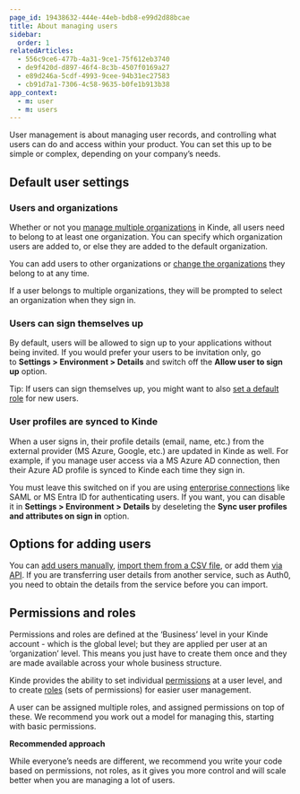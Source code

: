 ```yaml
---
page_id: 19438632-444e-44eb-bdb8-e99d2d88bcae
title: About managing users
sidebar:
  order: 1
relatedArticles:
  - 556c9ce6-477b-4a31-9ce1-75f612eb3740
  - de9f420d-d897-46f4-8c3b-4507f0169a27
  - e89d246a-5cdf-4993-9cee-94b31ec27583
  - cb91d7a1-7306-4c58-9635-b0fe1b913b38
app_context:
  - m: user
  - m: users
---
```


User management is about managing user records, and controlling what users can do and access within your product. You can set this up to be simple or complex, depending on your company’s needs.

## **Default user settings**

### **Users and organizations**

Whether or not you [manage multiple organizations](/build/organizations/add-and-manage-organizations/) in Kinde, all users need to belong to at least one organization. You can specify which organization users are added to, or else they are added to the default organization.

You can add users to other organizations or [change the organizations](/manage-users/about/manage-users-across-organizations/) they belong to at any time.

If a user belongs to multiple organizations, they will be prompted to select an organization when they sign in.

### **Users can sign themselves up**

By default, users will be allowed to sign up to your applications without being invited. If you would prefer your users to be invitation only, go to **Settings > Environment > Details** and switch off the **Allow user to sign up** option.

Tip: If users can sign themselves up, you might want to also [set a default role](/manage-users/roles-and-permissions/default-user-roles/) for new users.

### **User profiles are synced to Kinde**

When a user signs in, their profile details (email, name, etc.) from the external provider (MS Azure, Google, etc.) are updated in Kinde as well. For example, if you manage user access via a MS Azure AD connection, then their Azure AD profile is synced to Kinde each time they sign in.

You must leave this switched on if you are using [enterprise connections](/authenticate/enterprise-connections/about-enterprise-connections/) like SAML or MS Entra ID for authenticating users.
If you want, you can disable it in **Settings > Environment > Details** by deseleting the **Sync user profiles and attributes on sign in** option.

## **Options for adding users**

You can [add users manually](/manage-users/add-and-edit/add-and-edit-users/), [import them from a CSV file](/manage-users/add-and-edit/import-users-in-bulk/), or add them [via API](https://kinde.com/api/docs/#create-user). If you are transferring user details from another service, such as Auth0, you need to obtain the details from the service before you can import.

## **Permissions and roles**

Permissions and roles are defined at the ‘Business’ level in your Kinde account - which is the global level; but they are applied per user at an ‘organization’ level. This means you just have to create them once and they are made available across your whole business structure.

Kinde provides the ability to set individual [permissions](/manage-users/roles-and-permissions/user-permissions/) at a user level, and to create [roles](/manage-users/roles-and-permissions/user-roles/) (sets of permissions) for easier user management.

A user can be assigned multiple roles, and assigned permissions on top of these. We recommend you work out a model for managing this, starting with basic permissions.

**Recommended approach**

While everyone’s needs are different, we recommend you write your code based on permissions, not roles, as it gives you more control and will scale better when you are managing a lot of users.
